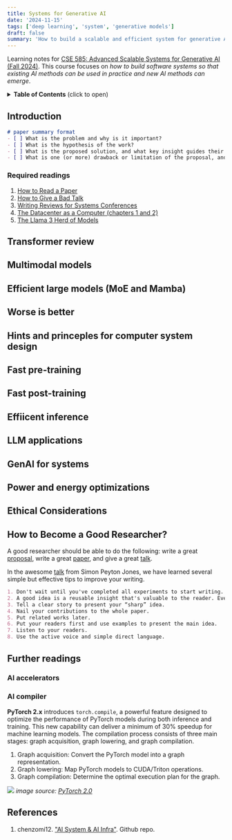 ```yaml
---
title: Systems for Generative AI
date: '2024-11-15'
tags: ['deep learning', 'system', 'generative models']
draft: false
summary: 'How to build a scalable and efficient system for generative AI models.'
---
```


Learning notes for [CSE 585: Advanced Scalable Systems for Generative AI (Fall 2024)](https://github.com/mosharaf/cse585?tab=readme-ov-file). This course focuses on _how to build software systems so that existing AI methods can be used in practice and new AI methods can emerge_.

<details>
<summary><b>Table of Contents</b> (click to open)</summary>

- [Introduction](#introduction)
- [Transformer review](#transformer-review)
- [Multimodal models](#multimodal-models)
- [Efficient large models (MoE and Mamba)](#efficient-large-models-moe-and-mamba)
- [Worse is better](#worse-is-better)
- [Hints and princeples for computer system design](#hints-and-princeples-for-computer-system-design)
- [Fast pre-training](#fast-pre-training)
- [Fast post-training](#fast-post-training)
- [Effiicent inference](#effiicent-inference)
- [LLM applications](#llm-applications)
- [GenAI for systems](#genai-for-systems)
- [Power and energy optimizations](#power-and-energy-optimizations)
- [Ethical Considerations](#ethical-considerations)
- [How to Become a Great Researcher?](#how-to-become-a-great-researcher)

</details>

## Introduction
```markdown
# paper summary format
- [ ] What is the problem and why is it important?
- [ ] What is the hypothesis of the work?
- [ ] What is the proposed solution, and what key insight guides their solution?
- [ ] What is one (or more) drawback or limitation of the proposal, and how will you improve it?
```

### Required readings
1. [How to Read a Paper](https://svr-sk818-web.cl.cam.ac.uk/keshav/papers/07/paper-reading.pdf)
2. [How to Give a Bad Talk](https://people.eecs.berkeley.edu/~pattrsn/talks/BadTalk.pdf)
3. [Writing Reviews for Systems Conferences](http://people.inf.ethz.ch/troscoe/pubs/review-writing.pdf)
4. [The Datacenter as a Computer (chapters 1 and 2)](https://web.eecs.umich.edu/~mosharaf/Readings/DC-Computer.pdf)
5. [The Llama 3 Herd of Models](https://arxiv.org/abs/2407.21783)

## Transformer review

## Multimodal models

## Efficient large models (MoE and Mamba)

## Worse is better

## Hints and princeples for computer system design

## Fast pre-training

## Fast post-training

## Effiicent inference

## LLM applications

## GenAI for systems

## Power and energy optimizations

## Ethical Considerations

## How to Become a Good Researcher?
A good researcher should be able to do the following: write a great [proposal](https://www.microsoft.com/en-us/research/academic-program/write-great-research-paper/), write a great [paper](https://www.microsoft.com/en-us/research/academic-program/write-great-research-paper/), and give a great [talk](https://www.microsoft.com/en-us/research/academic-program/give-great-research-talk/).

In the awesome [talk](https://www.microsoft.com/en-us/research/academic-program/write-great-research-paper/) from Simon Peyton Jones, we have learned several simple but effective tips to improve your writing.

```markdown
1. Don't wait until you've completed all experiments to start writing. 
2. A good idea is a reusable insight that's valuable to the reader. Even the most brilliant ideas are worthless if you don't share them.
3. Tell a clear story to present your “sharp” idea.
4. Nail your contributions to the whole paper.
5. Put related works later.
6. Put your readers first and use examples to present the main idea.
7. Listen to your readers.
8. Use the active voice and simple direct language.
```

## Further readings

### AI accelerators

### AI compiler

**PyTorch 2.x** introduces `torch.compile`, a powerful feature designed to optimize the performance of PyTorch models during both inference and training. This new capability can deliver a minimum of 30% speedup for machine learning models. The compilation process consists of three main stages: graph acquisition, graph lowering, and graph compilation.

1. Graph acquisition: Convert the PyTorch model into a graph representation.
2. Graph lowering: Map PyTorch models to CUDA/Triton operations.
3. Graph compilation: Determine the optimal execution plan for the graph.

![](https://pytorch.org/assets/images/pytorch-2.0-img4.jpg)
_image source: [PyTorch 2.0](https://pytorch.org/blog/pytorch-2.0/)_

## References
1. chenzomi12. ["AI System & AI Infra"](https://github.com/chenzomi12/AISystem). Github repo.